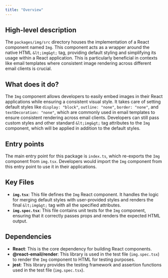 ```yaml
---
title: "Overview"
---
```


## High-level description
The `packages/img/src` directory houses the implementation of a React component named `Img`. This component acts as a wrapper around the native HTML `&lt;img&gt;` tag, providing default styling and simplifying its usage within a React application. This is particularly beneficial in contexts like email templates where consistent image rendering across different email clients is crucial.

## What does it do?
The `Img` component allows developers to easily embed images in their React applications while ensuring a consistent visual style. It takes care of setting default styles like `display: "block"`, `outline: "none"`, `border: "none"`, and `textDecoration: "none"`, which are commonly used in email templates to ensure consistent rendering across email clients. Developers can still pass custom styles and other standard `&lt;img&gt;` tag attributes to the `Img` component, which will be applied in addition to the default styles.

## Entry points
The main entry point for this package is `index.ts`, which re-exports the `Img` component from `img.tsx`. Developers would import the `Img` component from this entry point to use it in their applications.

## Key Files
- **`img.tsx`**: This file defines the `Img` React component. It handles the logic for merging default styles with user-provided styles and renders the final `&lt;img&gt;` tag with all the specified attributes.
- **`img.spec.tsx`**: This file contains unit tests for the `Img` component, ensuring that it correctly passes props and renders the expected HTML output.

## Dependencies
- **React**: This is the core dependency for building React components.
- **@react-email/render**: This library is used in the test file (`img.spec.tsx`) to render the `Img` component to HTML for testing purposes.
- **jest**: This library provides the testing framework and assertion functions used in the test file (`img.spec.tsx`).
